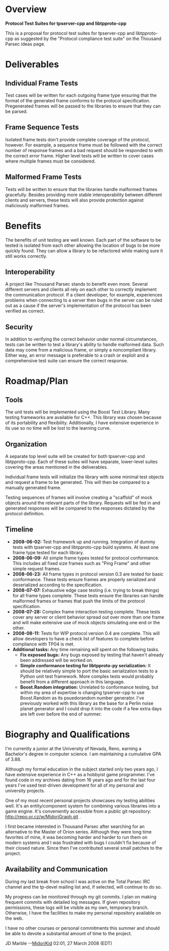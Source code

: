 = Overview =

'''Protocol Test Suites for tpserver-cpp and libtpproto-cpp'''

This is a proposal for protocol test suites for tpserver-cpp and libtpproto-cpp as suggested by the "Protocol compliance test suite" on the Thousand Parsec ideas page.
          
          
= Deliverables =
== Individual Frame Tests ==
Test cases will be written for each outgoing frame type ensuring that the format of the generated frame conforms to the protocol specification.  Pregenerated frames will be passed to the libraries to ensure that they can be parsed. 

== Frame Sequence Tests ==
Isolated frame tests don't provide complete coverage of the protocol, however.  For example, a sequence frame must be followed with the correct number of response frames and a bad request should be responded to with the correct error frame. Higher level tests will be written to cover cases where multiple frames must be considered.

== Malformed Frame Tests ==
Tests will be written to ensure that the libraries handle malformed frames gracefully.  Besides providing more stable interoperability between different clients and servers, these tests will also provide protection against maliciously malformed frames.

= Benefits =
The benefits of unit testing are well known.  Each part of the software to be tested is isolated from each other allowing the location of bugs to be more quickly found.  They can allow a library to be refactored while making sure it still works correctly.

== Interoperability ==
A project like Thousand Parsec stands to benefit even more.  Several different servers and clients all rely on each other to correctly implement the communication protocol.  If a client developer, for example, experiences problems when connecting to a server then bugs in the server can be ruled out as a cause if the server's implementation of the protocol has been  verified as correct.

== Security ==
In addition to verifying the correct behavior under normal circumstances, tests can be written to test a library's ability to handle malformed data.  Such data may come from a malicious frame, or simply a noncompliant library.  Either way, an error message is preferable to a crash or exploit and a comprehensive test suite can ensure the correct response. 

= Roadmap/Plan =

== Tools ==
The unit tests will be implemented using the Boost Test Library.  Many testing frameworks are available for C++.  This library was chosen because of its portability and flexibility.  Additionally, I have extensive experience in its use so no time will be lost to the learning curve.

== Organization ==
A separate top level suite will be created for both tpserver-cpp and libtpproto-cpp.  Each of these suites will have separate, lower-level suites covering the areas mentioned in the deliverables.

Individual frame tests will initialize the library with some minimal test objects and request a frame to be generated.  This will then be compared to a manually generated frame.

Testing sequences of frames will involve creating a "scaffold" of mock objects around the relevant parts of the library.  Requests will be fed in and generated responses will be compared to the responses dictated by the protocol definition. 

== Timeline ==

* '''2008-06-02:''' Test framework up and running.  Integration of dummy tests with tpserver-cpp and libtpproto-cpp build systems.  At least one frame type tested for each library.
* '''2008-06-09:''' All simple frame types tested for protocol conformance.  This includes all fixed size frames such as "Ping Frame" and other simple request frames.
* '''2008-06-23:''' All frame types in protocol version 0.3 are tested for basic conformance.  These tests ensure frames are properly serialized and deserialized according to the specification.
* '''2008-07-07:''' Exhaustive edge case testing (i.e. trying to break things) for all frame types complete.  These tests ensure the libraries can handle malformed frames or frames that push the limits of the protocol specification. 
* '''2008-07-28:''' Complex frame interaction testing complete.  These tests cover any server or client behavior spread out over more than one frame and will make extensive use of mock objects simulating one end or the other.  
* '''2008-08-11:''' Tests for WIP protocol version 0.4 are complete.  This will allow developers to have a check list of features to complete before compliance with TP04 is met.
* '''Additional tasks:''' Any time remaining will spent on the following tasks.
** '''Fix exposed bugs:''' Any bugs exposed by testing that haven't already been addressed will be worked on.
** '''Simple conformance testing for libtpproto-py serialization:''' It should be relatively simple to port the basic serialization tests to a Python unit test framework.  More complex tests would probably benefit from a different approach in this language. 
** '''Boost.Random integration:''' Unrelated to conformance testing, but within my area of expertise is changing tpserver-cpp to use Boost.Random as its psuedorandom number generator.  I've previously worked with this library as the base for a Perlin noise planet generator and I could drop it into the code if a few extra days are left over before the end of summer.

= Biography and Qualifications =
I'm currently a junior at the University of Nevada, Reno, earning a Bachelor's degree in computer science.  I am maintaining a cumulative GPA of 3.88.

Although my formal education in the subject started only two years ago, I have extensive experience in C++ as a hobbyist game programmer.  I've found code in my archives dating from 16 years ago and for the last four years I've used test-driven development for all of my personal and university projects.

One of my most recent personal projects showcases my testing abilities well.  It's an entity/component system for combining various libraries into a game engine.  It's conveniently accessible from a public git repository: http://repo.or.cz/w/MidoriGraph.git .

I first became interested in Thousand Parsec after searching for an alternative to the Master of Orion series.  Although they were long time favorites of mine, it was becoming harder and harder to run them on modern systems and I was frustrated with bugs I couldn't fix because of their closed nature.  Since then I've contributed several small patches to the project.

== Availability and Communication ==
During my last break from school I was active on the Total Parsec IRC channel and the tp-devel mailing list and, if selected, will continue to do so.

My progress can be monitored through my git commits.  I plan on making frequent commits with detailed log messages.  If given repository permissions, these logs will be visible as my own, temporary branch.  Otherwise, I have the facilities to make my personal repository available on the web.

I have no other courses or personal commitments this summer and should be able to devote a substantial amount of time to the project.


JD Marble --[[User:MidoriKid|MidoriKid]] 02:01, 27 March 2008 (EDT)